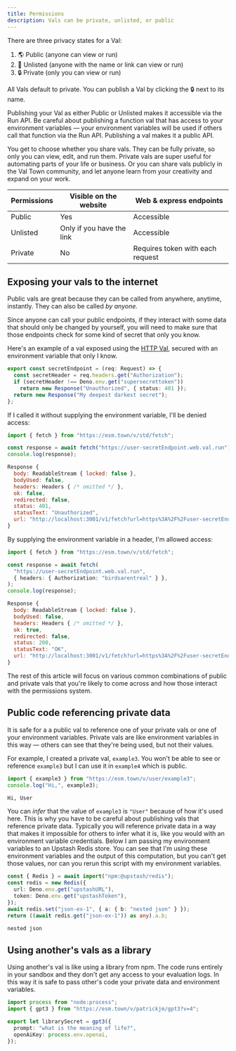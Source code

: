 ```yaml
---
title: Permissions
description: Vals can be private, unlisted, or public
---
```


There are three privacy states for a Val:

1. 🌎 Public (anyone can view or run)
2. 🔗 Unlisted (anyone with the name or link can view or run)
3. 🔒 Private (only you can view or run)

All Vals default to private. You can publish a Val by clicking the 🔒 next to
its name.

Publishing your Val as either Public or Unlisted makes it accessible via the Run
API. Be careful about publishing a function val that has access to your environment variables
— your environment variables will be used if others call that function via the Run API.
Publishing a val makes it a public API.

You get to choose whether you share vals. They can be fully private, so only you
can view, edit, and run them. Private vals are super useful for automating parts of
your life or business. Or you can share vals publicly in the Val Town community,
and let anyone learn from your creativity and expand on your work.

| Permissions | Visible on the website    | Web & express endpoints          |
| ----------- | ------------------------- | -------------------------------- |
| Public      | Yes                       | Accessible                       |
| Unlisted    | Only if you have the link | Accessible                       |
| Private     | No                        | Requires token with each request |

## Exposing your vals to the internet

Public vals are great because they can be called from anywhere, anytime,
instantly. They can also be called _by anyone._

Since anyone can call your public endpoints, if they interact with some data
that should only be changed by yourself, you will need to make sure that those
endpoints check for some kind of secret that only you know.

Here's an example of a val exposed using the [HTTP Val](/types/http), secured
with an environment variable that only I know.

```ts title="@user/secretEndpoint" val
export const secretEndpoint = (req: Request) => {
  const secretHeader = req.headers.get("Authorization");
  if (secretHeader !== Deno.env.get("supersecrettoken"))
    return new Response("Unauthorized", { status: 401 });
  return new Response("My deepest darkest secret");
};
```

If I called it without supplying the environment variable, I'll be denied access:

```ts val
import { fetch } from "https://esm.town/v/std/fetch";

const response = await fetch("https://user-secretEndpoint.web.val.run");
console.log(response);
```

```js title="Logs"
Response {
  body: ReadableStream { locked: false },
  bodyUsed: false,
  headers: Headers { /* omitted */ },
  ok: false,
  redirected: false,
  status: 401,
  statusText: "Unauthorized",
  url: "http://localhost:3001/v1/fetch?url=https%3A%2F%2Fuser-secretEndpoint.web.val.run"
}
```

By supplying the environment variable in a header, I'm allowed access:

```ts val
import { fetch } from "https://esm.town/v/std/fetch";

const response = await fetch(
  "https://user-secretEndpoint.web.val.run",
  { headers: { Authorization: "birdsarentreal" } },
);
console.log(response);
```

```js title="Logs"
Response {
  body: ReadableStream { locked: false },
  bodyUsed: false,
  headers: Headers { /* omitted */ },
  ok: true,
  redirected: false,
  status: 200,
  statusText: "OK",
  url: "http://localhost:3001/v1/fetch?url=https%3A%2F%2Fuser-secretEndpoint.web.val.run"
}
```

The rest of this article will focus on various common combinations of public and
private vals that you're likely to come across and how those interact with the
permissions system.

## Public code referencing private data

It is safe for a a public val to reference one of your private vals or one of
your environment variables. Private vals are like environment variables in this
way — others can see that they're being used, but not their values.

For example, I created a private val, `example3`. You won't be able to see or
reference `example3` but I can use it in `example4` which is public.

```ts title="@user/example4"
import { example3 } from "https://esm.town/v/user/example3";
console.log("Hi,", example3);
```

```txt title="Logs"
Hi, User
```

You can _infer_ that the value of `example3` is `"User"` because of
how it's used here. This is why you have to be careful about publishing vals
that reference private data. Typically you will reference private data in a way
that makes it impossible for others to infer what it is, like you would with an
environment variable credentials. Below I am passing my environment variables to an Upstash
Redis store. You can see that I'm using these environment variables and the output of this
computation, but you can't get those values, nor can you rerun this script with
my environment variables.

```ts val
const { Redis } = await import("npm:@upstash/redis");
const redis = new Redis({
  url: Deno.env.get("upstashURL"),
  token: Deno.env.get("upstashToken"),
});
await redis.set("json-ex-1", { a: { b: "nested json" } });
return ((await redis.get("json-ex-1")) as any).a.b;
```

```ts title="Output"
nested json
```

## Using another's vals as a library

Using another's val is like using a library from npm. The code runs entirely in
your sandbox and they don't get any access to your evaluation logs. In this way
it is safe to pass other's code your private data and environment variables.

```ts val
import process from "node:process";
import { gpt3 } from "https://esm.town/v/patrickjm/gpt3?v=4";

export let librarySecret = gpt3({
  prompt: "what is the meaning of life?",
  openAiKey: process.env.openai,
});
```
